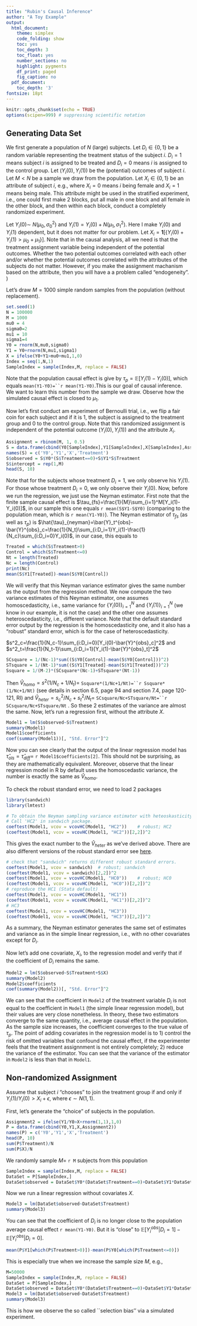```yaml
---
title: "Rubin's Causal Inference"
author: "A Toy Example"
output:
  html_document:
    theme: simplex
    code_folding: show
    toc: yes
    toc_depth: 3
    toc_float: yes
    number_sections: no
    highlight: pygments
    df_print: paged
    fig_caption: no
  pdf_document:
    toc_depth: '3'
fontsize: 18pt
---
```


```r
knitr::opts_chunk$set(echo = TRUE)
options(scipen=999) # suppressing scientific notation
```



## Generating Data Set
We first generate a population of $N$ (large) subjects. Let $D_{i}\in\{0,1\}$ be a random variable representing the treatment status of the subject $i$. $D_i=1$ means subject $i$ is assigned to be treated and $D_i=0$ means $i$ is assigned to the control group. Let $(Y_i(0),Y_i(1))$ be the (potential) outcomes of subject $i$. Let $M<N$ be a sample we draw from the population. Let $X_i\in\{0,1\}$ be an attribute of subject $i$, e.g., where $X_i=0$ means $i$ being female and $X_i=1$ means being male. This attribute might be used in the stratified experiment, i.e., one could first make 2 blocks, put all male in one block and all female in the other block, and then within each block, conduct a completely randomized experiment.

Let $Y_i(0)\sim~N(\mu_0,\sigma_0^2)$ and $Y_i(1) = Y_i(0)+N(\mu_1,\sigma^2_1)$. Here I make $Y_i(0)$ and $Y_i(1)$ dependent, but it does not matter for our problem. Let $X_i=\mathbf{1}[\{Y_i(0)+Y_i(1)>\mu_0+\mu_1\}]$. Note that in the causal analysis, all we need is that the treatment assignment variable being independent of the potential outcomes. Whether the two potential outcomes correlated with each other and/or whether the potential outcomes correlated with the attributes of the subjects do not matter. However, if you make the assignment machanism based on the attribute, then you will have a a problem called "endogeneity". )

Let's draw $M=1000$ simple random samples from the population (without replacement).

```r
set.seed(1)
N = 100000
M = 1000
mu0 = 4
sigma0=2
mu1 = 10
sigma1=4
Y0 = rnorm(N,mu0,sigma0)
Y1 = Y0+rnorm(N,mu1,sigma1)
X = ifelse(Y0+Y1>mu0+mu1,1,0)
Index = seq(1,N,1)
SampleIndex = sample(Index,M, replace = FALSE)
```
Note that the population causal effect is give by $\tau_p=\mathbb{E}[Y_i(1)-Y_i(0)]$, which equals `mean(Y1-Y0)=``r mean(Y1-Y0)`.This is our goal of causal inference. We want to learn this number from the sample we draw. Observe how the simulated causal effect is closed to $\mu_1$.

Now let's first conduct am experiment of Bernoulli trial, i.e., we flip a fair coin for each subject and if it is 1, the subject is assigned to the treatment group and 0 to the control group. Note that this randomized assignment is independent of the potential outcome $(Y_i(0),Y_i(1))$ and the attribute $X_i$.

```r
Assignment = rbinom(M, 1, 0.5)
S = data.frame(cbind(Y0[SampleIndex],Y1[SampleIndex],X[SampleIndex],Assignment))
names(S) = c('Y0','Y1','X','Treatment') 
S$observed = S$Y0*(S$Treatment==0)+S$Y1*S$Treatment
S$intercept = rep(1,M)
head(S, 10)
```
Note that for the subjects whose treatment $D_i=1$, we only observe his $Y_i(1)$. For those whose treatment $D_i=0$, we only observe their $Y_i(0)$. Now, before we run the regression, we just use the Neyman estimator. First note that the finite sample causal effect is $\tau_{fs}=\frac{1}{M}\sum_{i=1}^M[Y_i(1)-Y_i(0)]$, in our sample this one equals `r mean(S$Y1-S$Y0)` (comparing to the population mean, which is `r mean(Y1-Y0)`). The Neyman estimator of $\tau_{fs}$ (as well as $\tau_{p}$) is $\hat{\tau}_{neyman}=\bar{Y}_t^{obs}-\bar{Y}^{obs}_c=\frac{1}{N_t}\sum_{i:D_i=1}Y_i(1)-\frac{1}{N_c}\sum_{i:D_i=0}Y_i(0)$, in our case, this equals to 

```r
Treated = which(S$Treatment>0)
Control = which(S$Treatment<=0)
Nt = length(Treated)
Nc = length(Control)
print(Nc)
mean(S$Y1[Treated])-mean(S$Y0[Control])
```
We will verify that this Neyman variance estimator gives the same number as the output from the regression method. We now compute the two variance estimates of this Neyman estimator, one assumes homoscedasticity, i.e., same variance for $\{Y_i(0)\}_{i=1}^N$ and $\{Y_i(1)\}_{i=1}^N$ (we know in our example, it is not the case) and the other one assumes heteroscedasticity, i.e., different variance. Note that the default standard error output by the regression is the homoscedasticity one, and it also has a "robust" standard error, which is for the case of heteroscedasticity.

$s^2_c=\frac{1}{N_c-1}\sum_{i:D_i=0}[Y_i(0)-\bar{Y}^{obs}_c]^2$ and $s^2_t=\frac{1}{N_t-1}\sum_{i:D_i=1}[Y_i(1)-\bar{Y}^{obs}_t]^2$
```r
SCsquare = 1/(Nc-1)*sum((S$Y0[Control]-mean(S$Y0[Control]))^2)
STsquare = 1/(Nt-1)*sum((S$Y1[Treated]-mean(S$Y1[Treated]))^2)
Ssquare = 1/(M-2)*(SCsquare*(Nc-1)+STsquare*(Nt-1))
```
Then $\hat{V}_{homo}=s^2(1/N_c+1/N_t)=$ `Ssquare*(1/Nc+1/Nt)=``r Ssquare*(1/Nc+1/Nt)` (see details in section 6.5, page 94 and section 7.4, page 120-121, RI) and $\hat{V}_{heter}=s^2_c/N_c+s^2_t/N_t=$ `SCsquare/Nc+STsquare/Nt=``r SCsquare/Nc+STsquare/Nt` . So these 2 estimates of the variance are almost the same. Now, let's run a regression first, without the attribute $X$.
```r
Model1 = lm(S$observed~S$Treatment)
summary(Model1)
Model1$coefficients
coef(summary(Model1))[, "Std. Error"]^2
```
Now you can see clearly that the output of the linear regression model has $\hat{\tau}_{ols}=\hat{\tau}_{diff}=$ `r Model1$coefficients[2]`. This should not be surprising, as they are mathematically equivalent. Moreover, observe that the linear regression model in R by default uses the homoscedastic variance, the number is exactly the same as $\hat{V}_{homo}$.

To check the robust standard error, we need to load 2 packages
```r
library(sandwich)
library(lmtest)

# To obtain the Neyman sampling variance estimator with heteoskasticity. 
# Call 'HC2' in sandwich package. 
coeftest(Model1, vcov = vcovHC(Model1, "HC2"))    # robust; HC2 
(coeftest(Model1, vcov = vcovHC(Model1, "HC2"))[2,2])^2
```
This gives the exact number to the $\hat{V}_{heter}$ as we've derived above. There are also different versions of the robust standard error see [here](https://stats.stackexchange.com/questions/117052/replicating-statas-robust-option-in-r).

```r
# check that "sandwich" returns different robust standard errors.
coeftest(Model1, vcov = sandwich)  # robust; sandwich
(coeftest(Model1, vcov = sandwich)[2,2])^2
coeftest(Model1, vcov = vcovHC(Model1, "HC0"))    # robust; HC0 
(coeftest(Model1, vcov = vcovHC(Model1, "HC0"))[2,2])^2
# reproduce the HC1 (Stata default)
coeftest(Model1, vcov = vcovHC(Model1, "HC1"))   
(coeftest(Model1, vcov = vcovHC(Model1, "HC1"))[2,2])^2
# HC3 
coeftest(Model1, vcov = vcovHC(Model1, "HC3"))
(coeftest(Model1, vcov = vcovHC(Model1, "HC3"))[2,2])^2
```

As a summary, the Neyman estimator generates the same set of estimates and variance as in the simple linear regression, i.e., with no other covariates except for $D_i$. 

Now let's add one covariate, $X_i$, to the regression model and verify that if the coefficient of $D_i$ remains the same.

```r
Model2 = lm(S$observed~S$Treatment+S$X)
summary(Model2)
Model2$coefficients
coef(summary(Model2))[, "Std. Error"]^2
```
We can see that the coefficient in `Model2` of the treatment variable $D_i$ is not equal to the coefficient in `Model1` (the simple linear regression model), but their values are very close nonetheless. In theory, these two estimators converge to the same quantity, i.e., average causal effect in the population. As the sample size increases, the coefficient converges to the true value of $\tau_p$. The point of adding covariates in the regression model is to 1) control the risk of omitted variables that confound the causal effect, if the experimenter feels that the treatment assignnment is not entirely completely; 2) reduce the variance of the estimator. You can see that the variance of the estimator in `Model2` is less than that in `Model1`.

## Non-randomized Assignment
Assume that subject $i$ "chooses" to join the treatment group if and only if $Y_i(1)/Y_i(0)>X_i+\epsilon$, where $\epsilon\sim N(1,1)$.

First, let's generate the "choice" of subjects in the population.
```r
Assignment2 = ifelse(Y1/Y0>X+rnorm(1,1),1,0)
P = data.frame(cbind(Y0,Y1,X,Assignment2))
names(P) = c('Y0','Y1','X','Treatment') 
head(P, 10)
sum(P$Treatment)/N
sum(P$X)/N
```
We randomly sample $M=$ `r M` subjects from this population
```r
SampleIndex = sample(Index,M, replace = FALSE)
DataSet = P[SampleIndex,]
DataSet$observed = DataSet$Y0*(DataSet$Treatment==0)+DataSet$Y1*DataSet$Treatment
```
Now we run a linear regression without covariates $X$.
```r
Model3 = lm(DataSet$observed~DataSet$Treatment)
summary(Model3)
```
You can see that the coefficient of $D_i$ is no longer close to the population average causal effect `r mean(Y1-Y0)`. But it is "close" to $\mathbb{E}[Y^{obs}_i|D_i=1]-\mathbb{E}[Y^{obs}_i|D_i=0]$.
```r
mean(P$Y1[which(P$Treatment>0)])-mean(P$Y0[which(P$Treatment<=0)])
```
This is especially true when we increase the sample size $M$, e.g., 
```r
M=50000
SampleIndex = sample(Index,M, replace = FALSE)
DataSet = P[SampleIndex,]
DataSet$observed = DataSet$Y0*(DataSet$Treatment==0)+DataSet$Y1*DataSet$Treatment
Model3 = lm(DataSet$observed~DataSet$Treatment)
summary(Model3)
```
This is how we observe the so called ``selection bias'' via a simulated experiment. 